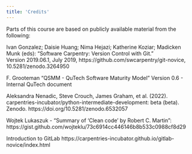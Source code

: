 ```yaml
---
title: 'Credits'
---
```


Parts of this course are based on publicly available material from the following:


Ivan Gonzalez; Daisie Huang;  Nima Hejazi;  Katherine Koziar; 
Madicken Munk (eds): "Software Carpentry: Version Control with Git."  
Version 2019.06.1, July 2019,
https://github.com/swcarpentry/git-novice, 10.5281/zenodo.3264950

F. Grooteman "QSMM - QuTech Software Maturity Model"
Version 0.6 - Internal QuTech document

Aleksandra Nenadic, Steve Crouch, James Graham, et al. (2022).
carpentries-incubator/python-intermediate-development: beta (beta). Zenodo. https://doi.org/10.5281/zenodo.6532057

Wojtek Lukaszuk - "Summary of 'Clean code' by Robert C. Martin": https://gist.github.com/wojteklu/73c6914cc446146b8b533c0988cf8d29

Introduction to GitLab
https://carpentries-incubator.github.io/gitlab-novice/index.html

